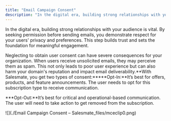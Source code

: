 ```yaml
---
title: "Email Campaign Consent"
description: "In the digital era, building strong relationships with your audience is vital. By seeking permission before sending emails, you demonstrate respect fo..."
---
```


In the digital era, building strong relationships with your audience is vital. By seeking permission before sending emails, you demonstrate respect for your users' privacy and preferences. This step builds trust and sets the foundation for meaningful engagement.


Neglecting to obtain user consent can have severe consequences for your organization. When users receive unsolicited emails, they may perceive them as spam. This not only leads to poor user experience but can also harm your domain's reputation and impact email deliverability.**With Salesmate, you get two types of consent:*****Opt-In:**It’s best for offers, products, and feature announcements. The user needs to opt for this subscription type to receive communication.

***Opt-Out:**It’s best for critical and operational-based communication. The user will need to take action to get removed from the subscription.

![](./Email Campaign Consent – Salesmate_files/mceclip0.png)
